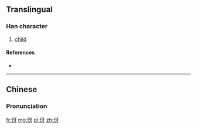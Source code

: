 ==Translingual==

===Han character===
{{Han char|rn=9|rad=人|as=04|sn=6|four=27240|canj=OMVH|ids=⿰亻牙}}

# [[child]]

====References====
* {{Han ref|kx=0096.121|hdz=10120.060|uh=4F22|ud=20258}}

----

==Chinese==
{{zh-forms}}

===Pronunciation===
{{zh-pron
|m=yá
|c=ngaa4
|mc=
|oc=
|ma=
|cat=n
}}

[[fr:伢]]
[[mg:伢]]
[[pl:伢]]
[[zh:伢]]
